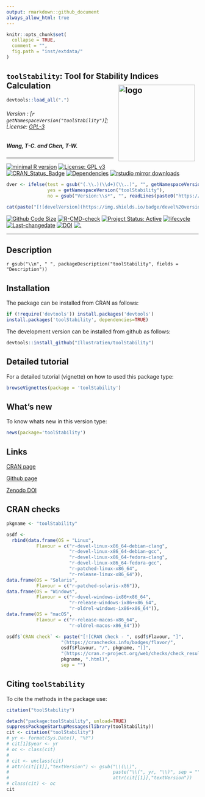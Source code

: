 ```yaml
---
output: rmarkdown::github_document
always_allow_html: true
---
```


```r
knitr::opts_chunk$set(
  collapse = TRUE,
  comment = "",
  fig.path = "inst/extdata/"
)
```

## `toolStability`: Tool for Stability Indices Calculation  <img src="https://raw.githubusercontent.com/Illustratien/toolStability/master/inst/extdata/toolStability.png" align="right" alt="logo" width="200" height = "200" style = "padding: 10px; border: none; float: right;">

```r
devtools::load_all(".")

```

###### Version : [`r getNamespaceVersion("toolStability")`]; License: [GPL-3](https://www.r-project.org/Licenses/)


##### *Wang, T-C. and Chen, T-W.*



***

[![minimal R version](https://img.shields.io/badge/R>%3D-3.5.0-6666ff.svg?logo=R)](https://cran.r-project.org/)
[![License: GPL v3](https://img.shields.io/badge/License-GPL%20v3-blue.svg)](https://www.gnu.org/licenses/gpl-3.0)
[![CRAN_Status_Badge](https://www.r-pkg.org/badges/version-last-release/toolStability)](https://cran.r-project.org/package=toolStability)
[![Dependencies](https://tinyverse.netlify.com/badge/toolStability)](https://cran.r-project.org/package=toolStability)
[![rstudio mirror downloads](https://cranlogs.r-pkg.org/badges/grand-total/toolStability?color=green)](https://CRAN.R-project.org/package=toolStability)
```r
dver <- ifelse(test = gsub("(.\\.)(\\d+)(\\..)", "", getNamespaceVersion("toolStability")) != "",
               yes = getNamespaceVersion("toolStability"),
               no = gsub("Version:\\s*", "", readLines(paste0("https://raw.githubusercontent.com/", "Illustratien/toolStability", "/master/DESCRIPTION"))[grep("Version:", readLines(paste0("https://raw.githubusercontent.com/", "Illustratien/toolStability", "/master/DESCRIPTION")))]))

cat(paste("[![develVersion](https://img.shields.io/badge/devel%20version-", dver, "-orange.svg)](https://github.com/Illustratien/toolStability)", sep = ""))
```
[![Github Code Size](https://img.shields.io/github/languages/code-size/Illustratien/toolStability.svg)](https://github.com/Illustratien/toolStability)
[![R-CMD-check](https://github.com/Illustratien/toolStability/workflows/R-CMD-check/badge.svg)](https://github.com/Illustratien/toolStability/actions)
[![Project Status: Active](https://www.repostatus.org/badges/latest/active.svg)](https://www.repostatus.org/#active)
[![lifecycle](https://img.shields.io/badge/lifecycle-stable-brightgreen.svg)](https://lifecycle.r-lib.org/articles/stages.html#stable)
[![Last-changedate](https://img.shields.io/badge/last%20change-`r gsub('-', '--', Sys.Date())`-yellowgreen.svg)](https://github.com/Illustratien/toolStability/commits/master)
[![DOI](https://zenodo.org/badge/203346020.svg)](https://zenodo.org/badge/latestdoi/203346020)
<!-- [![Website - pkgdown](https://img.shields.io/website-up-down-green-red/https/Illustratien.github.io/toolStability.svg)](https://Illustratien.github.io/toolStability/) -->
[![.](https://pro-pulsar-193905.appspot.com/UA-116205606-1/welcome-page)](https://github.com/Illustratien/google-analytics-beacon)
<!-- [![packageversion](https://img.shields.io/badge/Package%20version-0.2.3.3-orange.svg)](https://github.com/Illustratien/toolStability) -->
<!-- [![GitHub Download Count](https://github-basic-badges.herokuapp.com/downloads/Illustratien/toolStability/total.svg)] -->
<!-- [![Rdoc](https://www.rdocumentation.org/badges/version/toolStability)](https://www.rdocumentation.org/packages/toolStability) -->

***

## Description
`r gsub("\\n", " ", packageDescription("toolStability", fields = "Description"))`

## Installation
The package can be installed from CRAN as follows:

```r
if (!require('devtools')) install.packages('devtools')
install.packages('toolStability', dependencies=TRUE)
```

The development version can be installed from github as follows:

```r
devtools::install_github("Illustratien/toolStability")
```

## Detailed tutorial
For a detailed tutorial (vignette) on how to used this package type:

```r
browseVignettes(package = 'toolStability')
```

<!-- The vignette for the latest version is also available [online](https://Illustratien.github.io/toolStability/articles/Introduction.html). -->

## What's new
To know whats new in this version type:

```r
news(package='toolStability')
```

## Links

[CRAN page](https://cran.r-project.org/package=toolStability)

[Github page](https://github.com/Illustratien/toolStability)

<!-- [Documentation website](https://Illustratien.github.io/toolStability/) -->

[Zenodo DOI](https://zenodo.org/badge/latestdoi/203346020)

## CRAN checks


```r
pkgname <- "toolStability"

osdf <-
  rbind(data.frame(OS = "Linux", 
           Flavour = c("r-devel-linux-x86_64-debian-clang",
                       "r-devel-linux-x86_64-debian-gcc", 
                       "r-devel-linux-x86_64-fedora-clang",
                       "r-devel-linux-x86_64-fedora-gcc", 
                       "r-patched-linux-x86_64",
                       "r-release-linux-x86_64")),
data.frame(OS = "Solaris", 
           Flavour = c("r-patched-solaris-x86")),
data.frame(OS = "Windows", 
           Flavour = c("r-devel-windows-ix86+x86_64", 
                       "r-release-windows-ix86+x86_64",
                       "r-oldrel-windows-ix86+x86_64")),
data.frame(OS = "macOS", 
           Flavour = c("r-release-macos-x86_64", 
                       "r-oldrel-macos-x86_64")))

osdf$`CRAN check` <- paste("[![CRAN check - ", osdf$Flavour, "]",
                    "(https://cranchecks.info/badges/flavor/",
                    osdf$Flavour, "/", pkgname, ")]",
                    "(https://cran.r-project.org/web/checks/check_results_",
                    pkgname, ".html)",
                    sep = "")
```


<!-- ```{r, echo = FALSE, results='asis'} -->
<!-- library(kableExtra, warn.conflicts = FALSE) -->

<!-- kosdf <- kbl(osdf[, c("Flavour", "CRAN check")], row.names = FALSE) -->

<!-- kosdf2 <- kable_styling(kosdf, bootstrap_options = c("striped", "hover"), -->
<!--               full_width = F, position = "left") -->

<!-- # pack_rows(kosdf2, index = c("[![Linux](https://shields.io/badge/Linux--9cf?logo=Linux&style=social)](https://cran.r-project.org/web/checks/check_results_ammistability.html)" = 6, -->
<!-- #                             "[![Solaris](https://shields.io/badge/Solaris--9cf?logo=Oracle&style=social)](https://cran.r-project.org/web/checks/check_results_ammistability.html)" = 1, -->
<!-- #                             "[![Windows](https://shields.io/badge/Windows--9cf?logo=Windows&style=social)](https://cran.r-project.org/web/checks/check_results_ammistability.html)" = 3, -->
<!-- #                             "[![MacOS](https://shields.io/badge/MacOS--9cf?logo=Apple&style=social)](https://cran.r-project.org/web/checks/check_results_ammistability.html)" = 2)) -->

<!-- ``` -->

## Citing `toolStability`
To cite the methods in the package use:

```r
citation("toolStability")
```

```r
detach("package:toolStability", unload=TRUE)
suppressPackageStartupMessages(library(toolStability))
cit <- citation("toolStability")
# yr <- format(Sys.Date(), "%Y")
# cit[1]$year <- yr
# oc <- class(cit)
# 
# cit <- unclass(cit)
# attr(cit[[1]],"textVersion") <- gsub("\\(\\)",
#                                      paste("\\(", yr, "\\)", sep = ""),
#                                      attr(cit[[1]],"textVersion"))
# class(cit) <- oc
cit
```